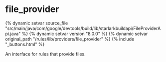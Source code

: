 <html devsite>
<head>
  <meta name="project_path" value="/_project.yaml">
  <meta name="book_path" value="/versions/8.0.0/_book.yaml">
</head>
<body>

<h1 class="page-title" id="modules.file_provider">file_provider</h1>

{% dynamic setvar source_file "src/main/java/com/google/devtools/build/lib/starlarkbuildapi/FileProviderApi.java" %}
{% dynamic setvar version "8.0.0" %}
{% dynamic setvar original_path "/rules/lib/providers/file_provider" %}
{% include "_buttons.html" %}
<!-- {% raw %} -->

An interface for rules that provide files.



</body>
</html>

<!-- {% endraw %} -->
